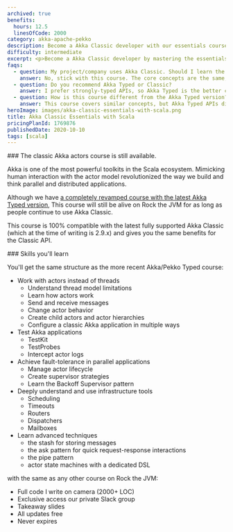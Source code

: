 ```yaml
---
archived: true
benefits:
  hours: 12.5
  linesOfCode: 2000
category: akka-apache-pekko
description: Become a Akka Classic developer with our essentials course. Master the fundamentals of Akka Classic with Scalathrough clear lessons, practical exercises, and a smooth learning curve. Ideal for those with some programming experience, this course will quickly equip you with essential skills to enhance your coding toolkit.
difficulty: intermediate
excerpt: <p>Become a Akka Classic developer by mastering the essentials of Akka Classic with Scala using our comprehensive, hands-on course</p>
faqs:
  - question: My project/company uses Akka Classic. Should I learn the Typed course?
    answer: No, stick with this course. The core concepts are the same, and you can easily transition to Akka Typed when your project does.
  - question: Do you recommend Akka Typed or Classic?
    answer: I prefer strongly-typed APIs, so Akka Typed is the better choice.
  - question: How is this course different from the Akka Typed version?
    answer: This course covers similar concepts, but Akka Typed APIs differ significantly. In Akka Typed, actors are defined by their behaviors, messages require type-checking, and the code structure is somewhat different.
heroImage: images/akka-classic-essentials-with-scala.png
title: Akka Classic Essentials with Scala
pricingPlanId: 1769876
publishedDate: 2020-10-10
tags: [scala]
---
```



<CourseLayout>
<Fragment slot="goal">
### The classic Akka actors course is still available.

Akka is one of the most powerful toolkits in the Scala ecosystem. Mimicking human interaction with the actor model revolutionized the way we build and think parallel and distributed applications.

Although we have [a completely revamped course with the latest Akka Typed version](/courses/akka-apache-pekko-essentials-with-scala), This course will still be alive on Rock the JVM for as long as people continue to use Akka Classic.

This course is 100% compatible with the latest fully supported Akka Classic (which at the time of writing is 2.9.x) and gives you the same benefits for the Classic API.

</Fragment>

<Fragment slot="skills">
### Skills you'll learn

You'll get the same structure as the more recent Akka/Pekko Typed course:

- Work with actors instead of threads
  - Understand thread model limitations
  - Learn how actors work
  - Send and receive messages
  - Change actor behavior
  - Create child actors and actor hierarchies
  - Configure a classic Akka application in multiple ways
- Test Akka applications
  - TestKit
  - TestProbes
  - Intercept actor logs
- Achieve fault-tolerance in parallel applications
  - Manage actor lifecycle
  - Create supervisor strategies
  - Learn the Backoff Supervisor pattern
- Deeply understand and use infrastructure tools
  - Scheduling
  - Timeouts
  - Routers
  - Dispatchers
  - Mailboxes
- Learn advanced techniques
  - the stash for storing messages
  - the ask pattern for quick request-response interactions
  - the pipe pattern
  - actor state machines with a dedicated DSL

with the same as any other course on Rock the JVM:

- Full code I write on camera (2000+ LOC)
- Exclusive access our private Slack group
- Takeaway slides
- All updates free
- Never expires

</Fragment>
</CourseLayout>
